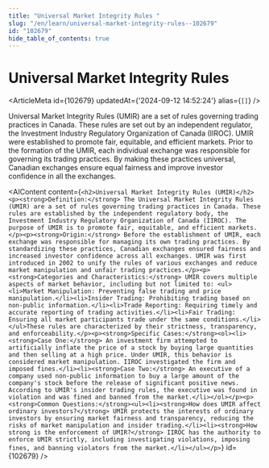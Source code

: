 ```yaml
---
title: "Universal Market Integrity Rules "
slug: "/en/learn/universal-market-integrity-rules--102679"
id: "102679"
hide_table_of_contents: true
---
```



# Universal Market Integrity Rules 

<ArticleMeta id={102679} updatedAt={'2024-09-12 14:52:24'} alias={`[]`} />
<div className='border-solid border-b border-t-0 my-4 border-[var(--ifm-color-gray-300)]' />

Universal Market Integrity Rules (UMIR) are a set of rules governing trading practices in Canada. These rules are set out by an independent regulator, the Investment Industry Regulatory Organization of Canada (IIROC). UMIR were established to promote fair, equitable, and efficient markets. Prior to the formation of the UMIR, each individual exchange was responsible for governing its trading practices. By making these practices universal, Canadian exchanges ensure equal fairness and improve investor confidence in all the exchanges.

<AIContent content={`<h2>Universal Market Integrity Rules (UMIR)</h2><p><strong>Definition:</strong> The Universal Market Integrity Rules (UMIR) are a set of rules governing trading practices in Canada. These rules are established by the independent regulatory body, the Investment Industry Regulatory Organization of Canada (IIROC). The purpose of UMIR is to promote fair, equitable, and efficient markets.</p><p><strong>Origin:</strong> Before the establishment of UMIR, each exchange was responsible for managing its own trading practices. By standardizing these practices, Canadian exchanges ensured fairness and increased investor confidence across all exchanges. UMIR was first introduced in 2002 to unify the rules of various exchanges and reduce market manipulation and unfair trading practices.</p><p><strong>Categories and Characteristics:</strong> UMIR covers multiple aspects of market behavior, including but not limited to: <ul><li>Market Manipulation: Preventing false trading and price manipulation.</li><li>Insider Trading: Prohibiting trading based on non-public information.</li><li>Trade Reporting: Requiring timely and accurate reporting of trading activities.</li><li>Fair Trading: Ensuring all market participants trade under the same conditions.</li></ul>These rules are characterized by their strictness, transparency, and enforceability.</p><p><strong>Specific Cases:</strong><ol><li><strong>Case One:</strong> An investment firm attempted to artificially inflate the price of a stock by buying large quantities and then selling at a high price. Under UMIR, this behavior is considered market manipulation. IIROC investigated the firm and imposed fines.</li><li><strong>Case Two:</strong> An executive of a company used non-public information to buy a large amount of the company's stock before the release of significant positive news. According to UMIR's insider trading rules, the executive was found in violation and was fined and banned from the market.</li></ol></p><p><strong>Common Questions:</strong><ul><li><strong>How does UMIR affect ordinary investors?</strong> UMIR protects the interests of ordinary investors by ensuring market fairness and transparency, reducing the risks of market manipulation and insider trading.</li><li><strong>How strong is the enforcement of UMIR?</strong> IIROC has the authority to enforce UMIR strictly, including investigating violations, imposing fines, and banning violators from the market.</li></ul></p>`} id={102679} />
